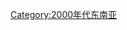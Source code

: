 {{yearcat}}
{{year by category
|m=2
|c=0
|d=0
|y=6
|cat=東南亞
|sortkey=東南亞
|parent=依年份劃分的21世紀東南亞
|subcat=2006年亞洲
}}

[[Category:2000年代东南亚|Category:2000年代东南亚]]
